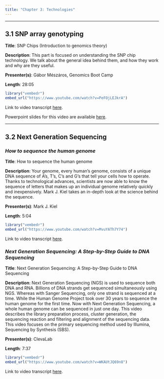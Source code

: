 ```yaml
---
title: "Chapter 3: Technologies"
---
```


------------------------------------------------------------------------

## 3.1 SNP array genotyping {#sec-section1}

**Title**: SNP Chips (Introduction to genomics theory)

**Description**: This part is focused on understanding the SNP chip technology. We talk about the general idea behind them, and how they work and why are they useful.

**Presenter(s)**: Gábor Mészáros, Genomics Boot Camp

**Length**: 28:05

```r
library("vembedr")
embed_url("https://www.youtube.com/watch?v=PeFOjLEJkrA")
```

Link to video transcript [here](chapter3.1_transcript.qmd).

Powerpoint slides for this video are available [here](https://github.com/GenomicsBootCamp/IntroductionToGenomics).

------------------------------------------------------------------------

## 3.2 Next Generation Sequencing {#sec-section2}

### *How to sequence the human genome*

**Title**: How to sequence the human genome

**Description**: Your genome, every human's genome, consists of a unique DNA sequence of A's, T's, C's and G's that tell your cells how to operate. Thanks to technological advances, scientists are now able to know the sequence of letters that makes up an individual genome relatively quickly and inexpensively. Mark J. Kiel takes an in-depth look at the science behind the sequence.

**Presenter(s)**: Mark J. Kiel

**Length**: 5:04

```r
library("vembedr")
embed_url("https://www.youtube.com/watch?v=MvuYATh7Y74")
```

Link to video transcript [here](chapter3.2_transcript.qmd#sec-video1).

### *Next Generation Sequencing: A Step-by-Step Guide to DNA Sequencing*

**Title**: Next Generation Sequencing: A Step-by-Step Guide to DNA Sequencing

**Description**: Next Generation Sequencing (NGS) is used to sequence both DNA and RNA. Billions of DNA strands get sequenced simultaneously using NGS. Whereas with Sanger Sequencing, only one strand is sequenced at a time. While the Human Genome Project took over 30 years to sequence the human genome for the first time. Now with Next Generation Sequencing, a whole human genome can be sequenced in just one day. This video describes the library preparation process, cluster generation, the sequencing reaction and filtering and alignment of the sequencing data. This video focuses on the primary sequencing method used by Illumina, Sequencing by Synthesis (SBS).

**Presenter(s)**: ClevaLab

**Length**: 7:37

```r
library("vembedr")
embed_url("https://www.youtube.com/watch?v=WKAUtJQ69n8")
```

Link to video transcript [here](chapter3.2_transcript.qmd#sec-video2).
